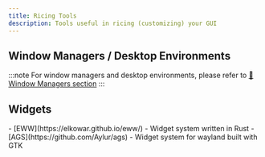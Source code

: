 ```yaml
---
title: Ricing Tools
description: Tools useful in ricing (customizing) your GUI
---
```



## Window Managers / Desktop Environments

:::note
For window managers and desktop environments, please refer to [🔗 Window Managers section](../guides/system#window-managers)
:::

## Widgets

<Tabs>
    <TabItem label="X11">
        - [EWW](https://elkowar.github.io/eww/) - Widget system written in Rust
    </TabItem>
    <TabItem label="Wayland">
        - [AGS](https://github.com/Aylur/ags) - Widget system for wayland built with GTK
    </TabItem>
</Tabs>
